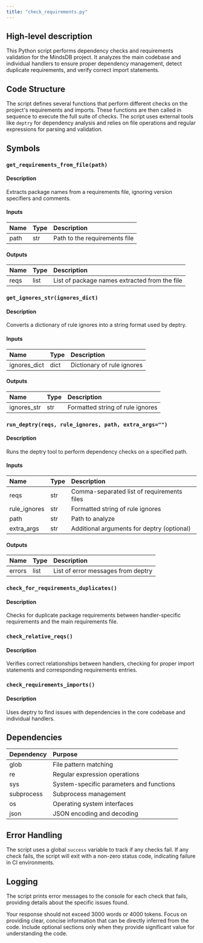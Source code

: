 ```yaml
---
title: "check_requirements.py"
---
```


## High-level description
This Python script performs dependency checks and requirements validation for the MindsDB project. It analyzes the main codebase and individual handlers to ensure proper dependency management, detect duplicate requirements, and verify correct import statements.

## Code Structure
The script defines several functions that perform different checks on the project's requirements and imports. These functions are then called in sequence to execute the full suite of checks. The script uses external tools like `deptry` for dependency analysis and relies on file operations and regular expressions for parsing and validation.

## Symbols

### `get_requirements_from_file(path)`
#### Description
Extracts package names from a requirements file, ignoring version specifiers and comments.

#### Inputs
| Name | Type | Description |
|:-----|:-----|:------------|
| path | str | Path to the requirements file |

#### Outputs
| Name | Type | Description |
|:-----|:-----|:------------|
| reqs | list | List of package names extracted from the file |

### `get_ignores_str(ignores_dict)`
#### Description
Converts a dictionary of rule ignores into a string format used by deptry.

#### Inputs
| Name | Type | Description |
|:-----|:-----|:------------|
| ignores_dict | dict | Dictionary of rule ignores |

#### Outputs
| Name | Type | Description |
|:-----|:-----|:------------|
| ignores_str | str | Formatted string of rule ignores |

### `run_deptry(reqs, rule_ignores, path, extra_args="")`
#### Description
Runs the deptry tool to perform dependency checks on a specified path.

#### Inputs
| Name | Type | Description |
|:-----|:-----|:------------|
| reqs | str | Comma-separated list of requirements files |
| rule_ignores | str | Formatted string of rule ignores |
| path | str | Path to analyze |
| extra_args | str | Additional arguments for deptry (optional) |

#### Outputs
| Name | Type | Description |
|:-----|:-----|:------------|
| errors | list | List of error messages from deptry |

### `check_for_requirements_duplicates()`
#### Description
Checks for duplicate package requirements between handler-specific requirements and the main requirements file.

### `check_relative_reqs()`
#### Description
Verifies correct relationships between handlers, checking for proper import statements and corresponding requirements entries.

### `check_requirements_imports()`
#### Description
Uses deptry to find issues with dependencies in the core codebase and individual handlers.

## Dependencies
| Dependency | Purpose |
|:-----------|:--------|
| glob | File pattern matching |
| re | Regular expression operations |
| sys | System-specific parameters and functions |
| subprocess | Subprocess management |
| os | Operating system interfaces |
| json | JSON encoding and decoding |

## Error Handling
The script uses a global `success` variable to track if any checks fail. If any check fails, the script will exit with a non-zero status code, indicating failure in CI environments.

## Logging
The script prints error messages to the console for each check that fails, providing details about the specific issues found.

Your response should not exceed 3000 words or 4000 tokens. Focus on providing clear, concise information that can be directly inferred from the code. Include optional sections only when they provide significant value for understanding the code.